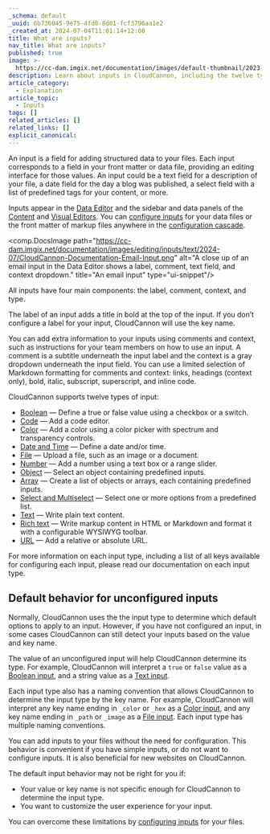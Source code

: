```yaml
---
_schema: default
_uuid: 6b736045-9e75-4fd0-8d01-fcf3796aa1e2
_created_at: 2024-07-04T11:01:14+12:00
title: What are inputs?
nav_title: What are inputs?
published: true
image: >-
  https://cc-dam.imgix.net/documentation/images/default-thumbnail/2023-Q4/CloudCannon-Documentation-Thumbnail.png
description: Learn about inputs in CloudCannon, including the twelve types of inputs.
article_category:
  - Explanation
article_topic:
  - Inputs
tags: []
related_articles: []
related_links: []
explicit_canonical:
---
```

An input is a field for adding structured data to your files. Each input corresponds to a field in your front matter or data file, providing an editing interface for those values. An input could be a text field for a description of your file, a date field for the day a blog was published, a select field with a list of predefined tags for your content, or more.

Inputs appear in the [Data Editor](/documentation/articles/the-data-editor/) and the sidebar and data panels of the [Content](/documentation/articles/the-content-editor/) and [Visual Editors](/documentation/articles/the-visual-editor/). You can [configure inputs](/documentation/articles/configure-your-inputs/) for your data files or the front matter of markup files anywhere in the [configuration cascade](/documentation/articles/using-the-configuration-cascade/).

<comp.DocsImage path="https://cc-dam.imgix.net/documentation/images/editing/inputs/text/2024-07/CloudCannon-Documentation-Email-Input.png" alt="A close up of an email input in the Data Editor shows a label, comment, text field, and context dropdown." title="An email input" type="ui-snippet"/>

All inputs have four main components: the label, comment, context, and type.

The label of an input adds a title in bold at the top of the input. If you don’t configure a label for your input, CloudCannon will use the key name.

You can add extra information to your inputs using comments and context, such as instructions for your team members on how to use an input. A comment is a subtitle underneath the input label and the context is a gray dropdown underneath the input field. You can use a limited selection of Markdown formatting for comments and context: links, headings (context only), bold, italic, subscript, superscript, and inline code.

CloudCannon supports twelve types of input:

* [Boolean](/documentation/articles/boolean-inputs/) — Define a true or false value using a checkbox or a switch.
* [Code](/documentation/articles/code-inputs/) — Add a code editor.
* [Color](/documentation/articles/color-inputs/) — Add a color using a color picker with spectrum and transparency controls.
* [Date and Time](/documentation/articles/date-and-time-inputs/) — Define a date and/or time.
* [File](/documentation/articles/file-inputs/) — Upload a file, such as an image or a document.
* [Number](/documentation/articles/number-inputs/) — Add a number using a text box or a range slider.
* [Object](/documentation/articles/object-inputs/) — Select an object containing predefined inputs.
* [Array](/documentation/articles/array-inputs/) — Create a list of objects or arrays, each containing predefined inputs.
* [Select and Multiselect](/documentation/articles/select-and-multiselect-inputs/) — Select one or more options from a predefined list.
* [Text](/documentation/articles/text-inputs/) — Write plain text content.
* [Rich text](/documentation/articles/rich-text-inputs/) — Write markup content in HTML or Markdown and format it with a configurable WYSIWYG toolbar.
* [URL](/documentation/articles/url-inputs/) — Add a relative or absolute URL.

For more information on each input type, including a list of all keys available for configuring each input, please read our documentation on each input type.

## Default behavior for unconfigured inputs

Normally, CloudCannon uses the the input type to determine which default options to apply to an input. However, if you have not configured an input, in some cases CloudCannon can still detect your inputs based on the value and key name.

The value of an unconfigured input will help CloudCannon determine its type. For example, CloudCannon will interpret a `true` or `false` value as a [Boolean input](/documentation/articles/boolean-inputs/), and a string value as a [Text input](/documentation/articles/text-inputs/).

Each input type also has a naming convention that allows CloudCannon to determine the input type by the key name. For example, CloudCannon will interpret any key name ending in `_color` or `_hex` as a [Color input](/documentation/articles/color-inputs/), and any key name ending in `_path` or `_image` as a [File input](/documentation/articles/file-inputs/). Each input type has multiple naming conventions.

You can add inputs to your files without the need for configuration. This behavior is convenient if you have simple inputs, or do not want to configure inputs. It is also beneficial for new websites on CloudCannon.

The default input behavior may not be right for you if:

* Your value or key name is not specific enough for CloudCannon to determine the input type.
* You want to customize the user experience for your input.

You can overcome these limitations by [configuring inputs](/documentation/articles/configure-your-inputs/) for your files.